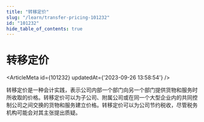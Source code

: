 ```yaml
---
title: "转移定价"
slug: "/learn/transfer-pricing-101232"
id: "101232"
hide_table_of_contents: true
---
```



# 转移定价

<ArticleMeta id={101232} updatedAt={'2023-09-26 13:58:54'} />
<div className='border-solid border-b border-t-0 my-4 border-[var(--ifm-color-gray-300)]' />

转移定价是一种会计实践，表示公司内部一个部门向另一个部门提供货物和服务时所收取的价格。转移定价可以为子公司、附属公司或在同一个大型企业内的共同控制公司之间交换的货物和服务建立价格。转移定价可以为公司节约税收，尽管税务机构可能会对其主张提出质疑。

